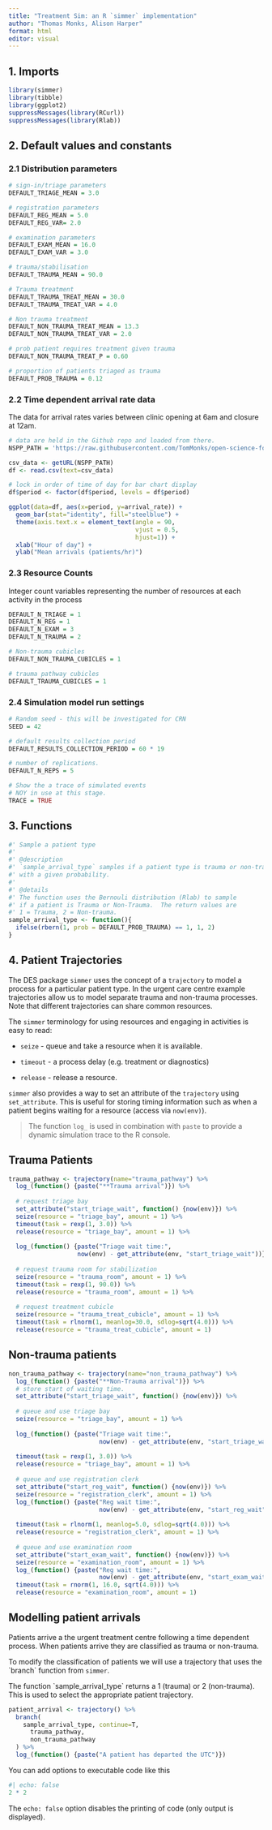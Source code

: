 ```yaml
---
title: "Treatment Sim: an R `simmer` implementation"
author: "Thomas Monks, Alison Harper"
format: html
editor: visual
---
```


## 1. Imports

```r
library(simmer)
library(tibble)
library(ggplot2)
suppressMessages(library(RCurl))
suppressMessages(library(Rlab))

```

## 2. Default values and constants

### 2.1 Distribution parameters

```r
# sign-in/triage parameters
DEFAULT_TRIAGE_MEAN = 3.0

# registration parameters
DEFAULT_REG_MEAN = 5.0
DEFAULT_REG_VAR= 2.0

# examination parameters
DEFAULT_EXAM_MEAN = 16.0
DEFAULT_EXAM_VAR = 3.0

# trauma/stabilisation
DEFAULT_TRAUMA_MEAN = 90.0

# Trauma treatment
DEFAULT_TRAUMA_TREAT_MEAN = 30.0
DEFAULT_TRAUMA_TREAT_VAR = 4.0

# Non trauma treatment
DEFAULT_NON_TRAUMA_TREAT_MEAN = 13.3
DEFAULT_NON_TRAUMA_TREAT_VAR = 2.0

# prob patient requires treatment given trauma
DEFAULT_NON_TRAUMA_TREAT_P = 0.60

# proportion of patients triaged as trauma
DEFAULT_PROB_TRAUMA = 0.12
```

### 2.2 Time dependent arrival rate data

The data for arrival rates varies between clinic opening at 6am and closure at 12am.

```r
# data are held in the Github repo and loaded from there.
NSPP_PATH = 'https://raw.githubusercontent.com/TomMonks/open-science-for-sim/main/src/notebooks/01_foss_sim/data/ed_arrivals.csv'

csv_data <- getURL(NSPP_PATH)
df <- read.csv(text=csv_data)

# lock in order of time of day for bar chart display
df$period <- factor(df$period, levels = df$period)

ggplot(data=df, aes(x=period, y=arrival_rate)) +
  geom_bar(stat="identity", fill="steelblue") + 
  theme(axis.text.x = element_text(angle = 90, 
                                   vjust = 0.5, 
                                   hjust=1)) +
  xlab("Hour of day") + 
  ylab("Mean arrivals (patients/hr)")

```

### 2.3 Resource Counts

Integer count variables representing the number of resources at each activity in the process

```r
DEFAULT_N_TRIAGE = 1
DEFAULT_N_REG = 1
DEFAULT_N_EXAM = 3
DEFAULT_N_TRAUMA = 2

# Non-trauma cubicles
DEFAULT_NON_TRAUMA_CUBICLES = 1

# trauma pathway cubicles
DEFAULT_TRAUMA_CUBICLES = 1
```

### 2.4 Simulation model run settings

```r
# Random seed - this will be investigated for CRN
SEED = 42

# default results collection period
DEFAULT_RESULTS_COLLECTION_PERIOD = 60 * 19

# number of replications.
DEFAULT_N_REPS = 5

# Show the a trace of simulated events
# NOY in use at this stage.
TRACE = TRUE
```

## 3. Functions

```r
#' Sample a patient type
#' 
#' @description
#' `sample_arrival_type` samples if a patient type is trauma or non-trauma
#' with a given probability.
#'
#' @details
#' The function uses the Bernouli distribution (Rlab) to sample
#' if a patient is Trauma or Non-Trauma.  The return values are 
#' 1 = Trauma, 2 = Non-trauma.
sample_arrival_type <- function(){
  ifelse(rbern(1, prob = DEFAULT_PROB_TRAUMA) == 1, 1, 2)
}
```

## 4. Patient Trajectories

The DES package `simmer` uses the concept of a `trajectory` to model a process for a particular patient type. In the urgent care centre example trajectories allow us to model separate trauma and non-trauma processes. Note that different trajectories can share common resources.

The `simmer` terminology for using resources and engaging in activities is easy to read:

-   `seize` - queue and take a resource when it is available.

-   `timeout` - a process delay (e.g. treatment or diagnostics)

-   `release` - release a resource.

`simmer` also provides a way to set an attribute of the `trajectory` using `set_attribute`. This is useful for storing timing information such as when a patient begins waiting for a resource (access via `now(env)`).

> The function `log_` is used in combination with `paste` to provide a dynamic simulation trace to the R console.

## Trauma Patients

```r
trauma_pathway <- trajectory(name="trauma_pathway") %>%
  log_(function() {paste("**Trauma arrival")}) %>% 
  
  # request triage bay
  set_attribute("start_triage_wait", function() {now(env)}) %>%
  seize(resource = "triage_bay", amount = 1) %>%
  timeout(task = rexp(1, 3.0)) %>%
  release(resource = "triage_bay", amount = 1) %>%
  
  log_(function() {paste("Triage wait time:",
                   now(env) - get_attribute(env, "start_triage_wait"))}) %>%
  
  # request trauma room for stabilization
  seize(resource = "trauma_room", amount = 1) %>%
  timeout(task = rexp(1, 90.0)) %>%
  release(resource = "trauma_room", amount = 1) %>%
  
  # request treatment cubicle
  seize(resource = "trauma_treat_cubicle", amount = 1) %>%
  timeout(task = rlnorm(1, meanlog=30.0, sdlog=sqrt(4.0))) %>%
  release(resource = "trauma_treat_cubicle", amount = 1)
```

## Non-trauma patients

```r
non_trauma_pathway <- trajectory(name="non_trauma_pathway") %>%
  log_(function() {paste("**Non-Trauma arrival")}) %>% 
  # store start of waiting time.
  set_attribute("start_triage_wait", function() {now(env)}) %>%
  
  # queue and use triage bay
  seize(resource = "triage_bay", amount = 1) %>%
  
  log_(function() {paste("Triage wait time:",
                         now(env) - get_attribute(env, "start_triage_wait"))}) %>%
  
  timeout(task = rexp(1, 3.0)) %>%
  release(resource = "triage_bay", amount = 1) %>%
  
  # queue and use registration clerk
  set_attribute("start_reg_wait", function() {now(env)}) %>%
  seize(resource = "registration_clerk", amount = 1) %>%
  log_(function() {paste("Reg wait time:",
                         now(env) - get_attribute(env, "start_reg_wait"))}) %>%
  
  timeout(task = rlnorm(1, meanlog=5.0, sdlog=sqrt(4.0))) %>%
  release(resource = "registration_clerk", amount = 1) %>%
  
  # queue and use examination room
  set_attribute("start_exam_wait", function() {now(env)}) %>%
  seize(resource = "examination_room", amount = 1) %>%
  log_(function() {paste("Reg wait time:",
                         now(env) - get_attribute(env, "start_exam_wait"))}) %>%
  timeout(task = rnorm(1, 16.0, sqrt(4.0))) %>%
  release(resource = "examination_room", amount = 1)
```

## Modelling patient arrivals

Patients arrive a the urgent treatment centre following a time dependent process. When patients arrive they are classified as trauma or non-trauma.

To modify the classification of patients we will use a trajectory that uses the \`branch\` function from `simmer`.

The function \`sample_arrival_type\` returns a 1 (trauma) or 2 (non-trauma). This is used to select the appropriate patient trajectory.

```r
patient_arrival <- trajectory() %>%
  branch(
    sample_arrival_type, continue=T,
      trauma_pathway,
      non_trauma_pathway
  ) %>%
  log_(function() {paste("A patient has departed the UTC")})
```

You can add options to executable code like this

```r
#| echo: false
2 * 2
```

The `echo: false` option disables the printing of code (only output is displayed).
